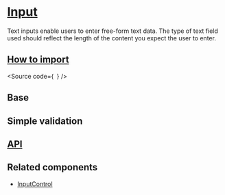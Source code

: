 

<Meta of={Stories} />

# [Input](#input)

Text inputs enable users to enter free-form text data. The type of text field
used should reflect the length of the content you expect the user to enter.

## [How to import](#how-to-import)

<Source
  code={`
`}
/>

## Base

<Canvas of={Stories.Base} />

## Simple validation

<Canvas of={Stories.SimpleValidation} />

## [API](#api)

<ArgTypes of={Stories} />

## Related components
- [InputControl](?path=/docs/components-core-form-inputcontrol--docs)

